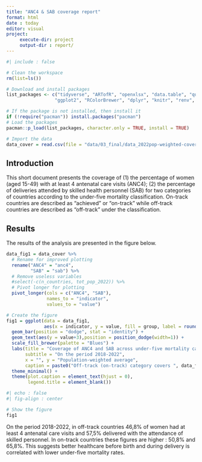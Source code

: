 ```yaml
---
title: "ANC4 & SAB coverage report"
format: html
date : today
editor: visual
project:
     execute-dir: project
     output-dir : report/
---
```


```r
#| include : false

# Clean the workspace
rm(list=ls()) 

# Download and install packages
list_packages <- c("tidyverse", "ARTofR", "openxlsx", "data.table", "quarto",
                  "ggplot2", "RColorBrewer", "dplyr", "knitr", "renv", "rmarkdown")

# If the package is not installed, then install it 
if (!require("pacman")) install.packages("pacman")
# Load the packages 
pacman::p_load(list_packages, character.only = TRUE, install = TRUE)

# Import the data
data_cover = read.csv(file = "data/03_final/data_2022pop-weighted-coverage_anc4_sab_mortality-class.csv")

```

## Introduction

This short document presents the coverage of (1) the percentage of women (aged 15-49) with at least 4 antenatal care visits (ANC4); (2) the percentage of deliveries attended by skilled health personnel (SAB) for two categories of countries according to the under-five mortality classification. On-track countries are described as "achieved" or "on-track" while off-track countries are described as "off-track" under the classification.

## Results

The results of the analysis are presented in the figure below.

```r
data_fig1 = data_cover %>%   
  # Rename for improved plotting
  rename("ANC4" = "anc4",
         "SAB" = "sab") %>% 
  # Remove useless variables
  #select(-c(n_countries, tot_pop_2022)) %>% 
  # Pivot longer for plotting
  pivot_longer(cols = c("ANC4", "SAB"),
               names_to = "indicator",
               values_to = "value") 

# Create the figure
fig1 = ggplot(data = data_fig1,
              aes(x = indicator, y = value, fill = group, label = round(value,1), group = group)) +
  geom_bar(position = "dodge", stat = "identity") +
  geom_text(aes(y = value+3),position = position_dodge(width=1)) +
  scale_fill_brewer(palette = "Blues") +
  labs(title = "Coverage of ANC4 and SAB across under-five mortality categories",
       subtitle = "On the period 2018-2022",
       x = "", y = "Population-weighted average",
       caption = paste0("Off-track (on-track) category covers ", data_fig1[data_fig1$group == "Off-track" & data_fig1$indicator == "ANC4",]$n_countries, " countries (", data_fig1[data_fig1$group == "On-track" & data_fig1$indicator == "ANC4",]$n_countries  ,") or ", format(data_fig1[data_fig1$group == "Off-track" & data_fig1$indicator == "ANC4",]$tot_pop_2022, big.mark = ",", digits = 0, scientific = F), " people (", format(data_fig1[data_fig1$group == "On-track" & data_fig1$indicator == "ANC4",]$tot_pop_2022, big.mark = ",", digits = 0, scientific = F),").\nANC4 : % of women (aged 15-49) with at least 4 antenatal care visits\nSAB : % of deliveries attended by skilled health personnel.\nFor both indicators we use the most recent available country estimate on the 2018-2022 period.\nIndicators are then aggrated using the 2022 projected population as weight. \nSources : UNICEF (population, ANC4 and SAB indicators, under-five mortality categories).")) +
  theme_minimal() +
  theme(plot.caption = element_text(hjust = 0),
        legend.title = element_blank())

```

```r
#| echo : false
#| fig-align : center

# Show the figure
fig1

```

On the period 2018-2022, in off-track countries 46,8% of women had at least 4 antenatal care visits and 57,5% delivered with the attendance of skilled personnel. In on-track countries these figures are higher : 50,8% and 65,8%. This suggests better healthcare before birth and during delivery is correlated with lower under-five mortality rates.
